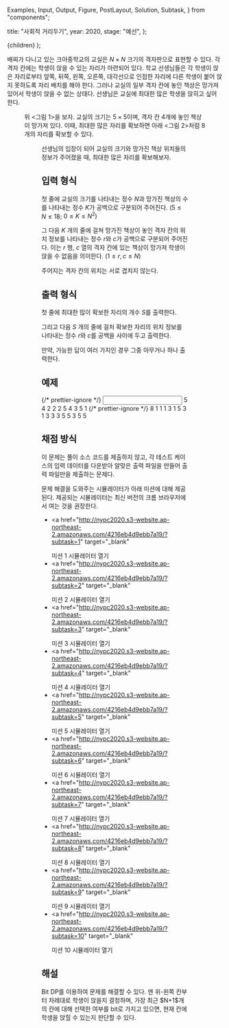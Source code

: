   Examples,
  Input,
  Output,
  Figure,
  PostLayout,
  Solution,
  Subtask,
} from "components";

  title: "사회적 거리두기",
  year: 2020,
  stage: "예선",
};

  <PostLayout meta={meta}>{children}</PostLayout>
);

배찌가 다니고 있는 크아중학교의 교실은 $N \times N$ 크기의 격자판으로 표현할 수 있다. 각 격자 칸에는 학생이 앉을 수 있는 자리가 마련되어 있다. 학교 선생님들은 각 학생이 앉은 자리로부터 앞쪽, 뒤쪽, 왼쪽, 오른쪽, 대각선으로 인접한 자리에 다른 학생이 붙어 앉지 못하도록 자리 배치를 해야 한다. 그러나 교실의 일부 격자 칸에 놓인 책상은 망가져 있어서 학생이 앉을 수 없는 상태다. 선생님은 교실에 최대한 많은 학생을 앉히고 싶어 한다.

<Figure src="/2020/seat1.png" caption="&lt;그림 1&gt; 교실을 나타내는 격자판" />

위 &lt;그림 1&gt;을 보자. 교실의 크기는 $5 \times 5$이며, 격자 칸 $4$개에 놓인 책상이 망가져 있다. 이때, 최대한 많은 자리를 확보하면 아래 &lt;그림 2&gt;처럼 $8$개의 자리를 확보할 수 있다.

<Figure
  src="/2020/seat2.png"
  caption="&lt;그림 2&gt; 가장 많은 자리를 확보한 예시"
/>

선생님의 입장이 되어 교실의 크기와 망가진 책상 위치들의 정보가 주어졌을 때, 최대한 많은 자리를 확보해보자.

## 입력 형식

첫 줄에 교실의 크기를 나타내는 정수 $N$과 망가진 책상의 수를 나타내는 정수 $K$가 공백으로 구분되어 주어진다. $(5 \le N \le 18;$ $0 \le K \le N^2)$

그 다음 $K$ 개의 줄에 걸쳐 망가진 책상이 놓인 격자 칸의 위치 정보를 나타내는 정수 $r$와 $c$가 공백으로 구분되어 주어진다. 이는 $r$ 행, $c$ 열의 격자 칸에 있는 책상이 망가져 학생이 앉을 수 없음을 의미한다. $(1 \le r, c \le N)$

주어지는 격자 칸의 위치는 서로 겹치지 않는다.

## 출력 형식

첫 줄에 최대한 많이 확보한 자리의 개수 $S$를 출력한다.

그리고 다음 $S$ 개의 줄에 걸처 확보한 자리의 위치 정보를 나타내는 정수 $r$와 $c$를 공백을 사이에 두고 출력한다.

만약, 가능한 답이 여러 가지인 경우 그중 아무거나 하나 출력한다.

## 예제

<Examples>
  {/* prettier-ignore */}
  <Input>
5 4
2 2
2 5
4 3
5 1
  </Input>
  {/* prettier-ignore */}
  <Output>
8
1 1
1 3
1 5
3 1
3 3
3 5
5 3
5 5
  </Output>
</Examples>

## 채점 방식

이 문제는 풀이 소스 코드를 제출하지 않고, 각 테스트 케이스의 입력 데이터를 다운받아 알맞은 출력 파일을 만들어 출력 파일만을 제출하는 문제다.

문제 해결을 도와주는 시뮬레이터가 아래 미션에 대해 제공된다. 제공되는 시뮬레이터는 최신 버전의 크롬 브라우저에서 여는 것을 권장한다.

- <a
    href="http://nypc2020.s3-website.ap-northeast-2.amazonaws.com/4216eb4d9ebb7a19/?subtask=1"
    target="_blank"
  >
    미션 1 시뮬레이터 열기
  </a>
- <a
    href="http://nypc2020.s3-website.ap-northeast-2.amazonaws.com/4216eb4d9ebb7a19/?subtask=2"
    target="_blank"
  >
    미션 2 시뮬레이터 열기
  </a>
- <a
    href="http://nypc2020.s3-website.ap-northeast-2.amazonaws.com/4216eb4d9ebb7a19/?subtask=3"
    target="_blank"
  >
    미션 3 시뮬레이터 열기
  </a>
- <a
    href="http://nypc2020.s3-website.ap-northeast-2.amazonaws.com/4216eb4d9ebb7a19/?subtask=4"
    target="_blank"
  >
    미션 4 시뮬레이터 열기
  </a>
- <a
    href="http://nypc2020.s3-website.ap-northeast-2.amazonaws.com/4216eb4d9ebb7a19/?subtask=5"
    target="_blank"
  >
    미션 5 시뮬레이터 열기
  </a>
- <a
    href="http://nypc2020.s3-website.ap-northeast-2.amazonaws.com/4216eb4d9ebb7a19/?subtask=6"
    target="_blank"
  >
    미션 6 시뮬레이터 열기
  </a>
- <a
    href="http://nypc2020.s3-website.ap-northeast-2.amazonaws.com/4216eb4d9ebb7a19/?subtask=7"
    target="_blank"
  >
    미션 7 시뮬레이터 열기
  </a>
- <a
    href="http://nypc2020.s3-website.ap-northeast-2.amazonaws.com/4216eb4d9ebb7a19/?subtask=8"
    target="_blank"
  >
    미션 8 시뮬레이터 열기
  </a>
- <a
    href="http://nypc2020.s3-website.ap-northeast-2.amazonaws.com/4216eb4d9ebb7a19/?subtask=9"
    target="_blank"
  >
    미션 9 시뮬레이터 열기
  </a>
- <a
    href="http://nypc2020.s3-website.ap-northeast-2.amazonaws.com/4216eb4d9ebb7a19/?subtask=10"
    target="_blank"
  >
    미션 10 시뮬레이터 열기
  </a>

## 해설

<Solution>
  Bit DP를 이용하여 문제를 해결할 수 있다. 맨 위-왼쪽 칸부터 차례대로 학생이
  앉을지 결정하며, 가장 최근 $N+1$개의 칸에 대해 선택한 여부를 bit로 가지고
  있으면, 현재 칸에 학생을 앉힐 수 있는지 판단할 수 있다.
</Solution>
